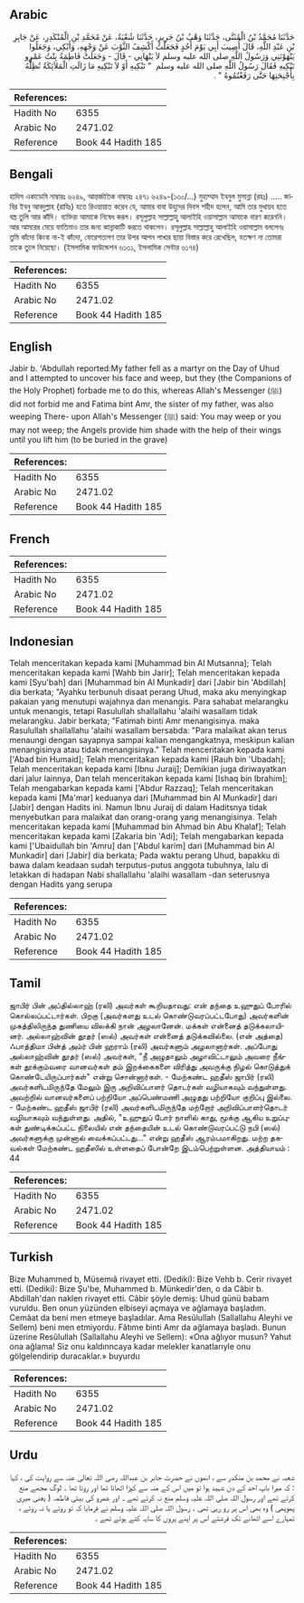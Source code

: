 ## Arabic


<div dir="rtl" lang="ar" style={{fontSize:'larger',backgroundColor:'#f8f9fa',padding:20}}>
حَدَّثَنَا مُحَمَّدُ بْنُ الْمُثَنَّى، حَدَّثَنَا وَهْبُ بْنُ جَرِيرٍ، حَدَّثَنَا شُعْبَةُ، عَنْ مُحَمَّدِ بْنِ الْمُنْكَدِرِ، عَنْ جَابِرِ بْنِ عَبْدِ اللَّهِ، قَالَ أُصِيبَ أَبِي يَوْمَ أُحُدٍ فَجَعَلْتُ أَكْشِفُ الثَّوْبَ عَنْ وَجْهِهِ، وَأَبْكِي، وَجَعَلُوا يَنْهَوْنَنِي وَرَسُولُ اللَّهِ صلى الله عليه وسلم لاَ يَنْهَانِي - قَالَ - وَجَعَلَتْ فَاطِمَةُ بِنْتُ عَمْرٍو تَبْكِيهِ فَقَالَ رَسُولُ اللَّهِ صلى الله عليه وسلم ‏ "‏ تَبْكِيهِ أَوْ لاَ تَبْكِيهِ مَا زَالَتِ الْمَلاَئِكَةُ تُظِلُّهُ بِأَجْنِحَتِهَا حَتَّى رَفَعْتُمُوهُ ‏"‏ ‏.‏
</div>
<div style={{backgroundColor:'#f8f9fa',padding:20, marginBottom: 10}}><table> <thead> <tr> <th>References:</th> <th></th> </tr> </thead> <tbody><tr><td>Hadith No</td><td>6355</td></tr><tr><td>Arabic No</td><td>2471.02</td></tr><tr><td>Reference</td><td>Book 44 Hadith 185</td></tr></tbody></table></div>

## Bengali


<div dir="ltr" lang="bn" style={{fontSize:'larger',backgroundColor:'#f8f9fa',padding:20}}>
হাদিস একাডেমি নাম্বারঃ ৬২৪৯, আন্তর্জাতিক নাম্বারঃ ২৪৭১ ৬২৪৯-(১৩০/...) মুহাম্মাদ ইবনুল মুসান্না (রহঃ) ..... জাবির ইবনু আবদুল্লাহ (রাযিঃ) হতে রিওয়ায়াত করেন যে, আমার বাবা উহুদের দিবস শহীদ হলেন, আমি তার মুখায়ব হতে বস্ত্র তুলি আর কাঁদি। ব্যক্তিরা আমাকে নিষেধ করল। রসূলুল্লাহ সাল্লাল্লাহু আলাইহি ওয়াসাল্লাম আমাকে বারণ করেননি। আর আমরের মেয়ে ফাতিমাও তার জন্য কান্নাকাটি করতে থাকলেন। রসূলুল্লাহ সাল্লাল্লাহু আলাইহি ওয়াসাল্লাম বললেনঃ তুমি কাঁদো কিংবা না-ই কাঁদো, ফেরেশতাগণ তার উপর আপন পাখার ছায়া বিস্তার করে রেখেছিল, যতক্ষণ না তোমরা তাকে তুলে নিয়েছো। (ইসলামিক ফাউন্ডেশন ৬১৩১, ইসলামিক সেন্টার ৬১৭৪)
</div>
<div style={{backgroundColor:'#f8f9fa',padding:20, marginBottom: 10}}><table> <thead> <tr> <th>References:</th> <th></th> </tr> </thead> <tbody><tr><td>Hadith No</td><td>6355</td></tr><tr><td>Arabic No</td><td>2471.02</td></tr><tr><td>Reference</td><td>Book 44 Hadith 185</td></tr></tbody></table></div>

## English


<div dir="ltr" lang="en" style={{fontSize:'larger',backgroundColor:'#f8f9fa',padding:20}}>
Jabir b. 'Abdullah reported:My father fell as a martyr on the Day of Uhud and I attempted to uncover his face and weep, but they (the Companions of the Holy Prophet) forbade me to do this, whereas Allah's Messenger (ﷺ) did not forbid me and Fatima bint Amr, the sister of my father, was also weeping There- upon Allah's Messenger (ﷺ) said: You may weep or you may not weep; the Angels provide him shade with the help of their wings until you lift him (to be buried in the grave)
</div>
<div style={{backgroundColor:'#f8f9fa',padding:20, marginBottom: 10}}><table> <thead> <tr> <th>References:</th> <th></th> </tr> </thead> <tbody><tr><td>Hadith No</td><td>6355</td></tr><tr><td>Arabic No</td><td>2471.02</td></tr><tr><td>Reference</td><td>Book 44 Hadith 185</td></tr></tbody></table></div>

## French


<div dir="ltr" lang="fr" style={{fontSize:'larger',backgroundColor:'#f8f9fa',padding:20}}>

</div>
<div style={{backgroundColor:'#f8f9fa',padding:20, marginBottom: 10}}><table> <thead> <tr> <th>References:</th> <th></th> </tr> </thead> <tbody><tr><td>Hadith No</td><td>6355</td></tr><tr><td>Arabic No</td><td>2471.02</td></tr><tr><td>Reference</td><td>Book 44 Hadith 185</td></tr></tbody></table></div>

## Indonesian


<div dir="ltr" lang="id" style={{fontSize:'larger',backgroundColor:'#f8f9fa',padding:20}}>
Telah menceritakan kepada kami [Muhammad bin Al Mutsanna]; Telah menceritakan kepada kami [Wahb bin Jarir]; Telah menceritakan kepada kami [Syu'bah] dari [Muhammad bin Al Munkadir] dari [Jabir bin 'Abdillah] dia berkata; "Ayahku terbunuh disaat perang Uhud, maka aku menyingkap pakaian yang menutupi wajahnya dan menangis. Para sahabat melarangku untuk menangis, tetapi Rasulullah shallallahu 'alaihi wasallam tidak melarangku. Jabir berkata; "Fatimah binti Amr menangisinya. maka Rasulullah shallallahu 'alaihi wasallam bersabda: "Para malaikat akan terus menaungi dengan sayapnya sampai kalian mengangkatnya, meskipun kalian menangisinya atau tidak menangisinya." Telah menceritakan kepada kami ['Abad bin Humaid]; Telah menceritakan kepada kami [Rauh bin 'Ubadah]; Telah menceritakan kepada kami [Ibnu Juraij]; Demikian juga diriwayatkan dari jalur lainnya, Dan telah menceritakan kepada kami [Ishaq bin Ibrahim]; Telah mengabarkan kepada kami ['Abdur Razzaq]; Telah menceritakan kepada kami [Ma'mar] keduanya dari [Muhammad bin Al Munkadir] dari [Jabir] dengan Hadits ini. Namun Ibnu Juraij di dalam Haditsnya tidak menyebutkan para malaikat dan orang-orang yang menangisinya. Telah menceritakan kepada kami [Muhammad bin Ahmad bin Abu Khalaf]; Telah menceritakan kepada kami [Zakaria bin 'Adi]; Telah mengabarkan kepada kami ['Ubaidullah bin 'Amru] dan ['Abdul karim] dari [Muhammad bin Al Munkadir] dari [Jabir] dia berkata; Pada waktu perang Uhud, bapakku di bawa dalam keadaan sudah terputus-putus anggota tubuhnya, lalu di letakkan di hadapan Nabi shallallahu 'alaihi wasallam -dan seterusnya dengan Hadits yang serupa
</div>
<div style={{backgroundColor:'#f8f9fa',padding:20, marginBottom: 10}}><table> <thead> <tr> <th>References:</th> <th></th> </tr> </thead> <tbody><tr><td>Hadith No</td><td>6355</td></tr><tr><td>Arabic No</td><td>2471.02</td></tr><tr><td>Reference</td><td>Book 44 Hadith 185</td></tr></tbody></table></div>

## Tamil


<div dir="ltr" lang="ta" style={{fontSize:'larger',backgroundColor:'#f8f9fa',padding:20}}>
ஜாபிர் பின் அப்தில்லாஹ் (ரலி) அவர்கள் கூறியதாவது: என் தந்தை உஹுதுப் போரில் கொல்லப்பட்டார்கள். பிறகு (அவர்களது உடல் கொண்டுவரப்பட்டபோது) அவர்களின் முகத்திலிருந்த துணியை விலக்கி நான் அழலானேன். மக்கள் என்னைத் தடுக்கலாயினர். அல்லாஹ்வின் தூதர் (ஸல்) அவர்கள் என்னைத் தடுக்கவில்லை. (என் அத்தை) ஃபாத்திமா பின்த் அம்ர் பின் ஹராம் (ரலி) அவர்களும் அழலானார்கள். அப்போது அல்லாஹ்வின் தூதர் (ஸல்) அவர்கள், "நீ அழுதாலும் அழாவிட்டாலும் அவரை நீங்கள் தூக்கும்வரை வானவர்கள் தம் இறக்கைகளை விரித்து அவருக்கு நிழல் கொடுத்துக் கொண்டேயிருப்பார்கள்" என்று சொன்னார்கள். - மேற்கண்ட ஹதீஸ் ஜாபிர் (ரலி) அவர்களிடமிருந்தே மேலும் இரு அறிவிப்பாளர் தொடர்கள் வழியாகவும் வந்துள்ளது. அவற்றில் வானவர்களைப் பற்றியோ அப்பெண்மணி அழுதது பற்றியோ குறிப்பு இல்லை. - மேற்கண்ட ஹதீஸ் ஜாபிர் (ரலி) அவர்களிடமிருந்தே மற்றோர் அறிவிப்பாளர்தொடர் வழியாகவும் வந்துள்ளது. அதில், "உஹுதுப் போர் நாளில் காது, மூக்கு ஆகிய உறுப்புகள் துண்டிக்கப்பட்ட நிலையில் என் தந்தையின் உடல் கொண்டுவரப்பட்டு நபி (ஸல்) அவர்களுக்கு முன்னால் வைக்கப்பட்டது..." என்று ஹதீஸ் ஆரம்பமாகிறது. மற்ற தகவல்கள் மேற்கண்ட ஹதீஸில் உள்ளதைப் போன்றே இடம்பெற்றுள்ளன. அத்தியாயம் : 44
</div>
<div style={{backgroundColor:'#f8f9fa',padding:20, marginBottom: 10}}><table> <thead> <tr> <th>References:</th> <th></th> </tr> </thead> <tbody><tr><td>Hadith No</td><td>6355</td></tr><tr><td>Arabic No</td><td>2471.02</td></tr><tr><td>Reference</td><td>Book 44 Hadith 185</td></tr></tbody></table></div>

## Turkish


<div dir="ltr" lang="tr" style={{fontSize:'larger',backgroundColor:'#f8f9fa',padding:20}}>
Bize Muhammed b, Müsemıâ rivayet etti. (Dediki): Bize Vehb b. Cerir rivayet etti. (Dediki): Bize Şu'be, Muhammed b. Münkedir'den, o da Câbir b. Abdillah'dan naklen rivayet etti. Câbir şöyle demiş: Uhud günü babam vuruldu. Ben onun yüzünden elbiseyi açmaya ve ağlamaya başladım. Cemâat da beni men etmeye başladılar. Ama Resûlullah (Sallallahu Aleyhi ve Sellem) beni men etmiyordu. Fâtıme binti Amr da ağlamaya başladı. Bunun üzerine Resûlullah (Sallallahu Aleyhi ve Sellem): «Ona ağlıyor musun? Yahut ona ağlama! Siz onu kaldınncaya kadar melekler kanatlarıyle onu gölgelendirip duracaklar.» buyurdu
</div>
<div style={{backgroundColor:'#f8f9fa',padding:20, marginBottom: 10}}><table> <thead> <tr> <th>References:</th> <th></th> </tr> </thead> <tbody><tr><td>Hadith No</td><td>6355</td></tr><tr><td>Arabic No</td><td>2471.02</td></tr><tr><td>Reference</td><td>Book 44 Hadith 185</td></tr></tbody></table></div>

## Urdu


<div dir="rtl" lang="ur" style={{fontSize:'larger',backgroundColor:'#f8f9fa',padding:20}}>
شعبہ نے محمد بن منکدر سے ، انھوں نے حضرت جابر بن عبداللہ رضی اللہ تعالیٰ عنہ سے روایت کی ، کہا : کہ میرا باپ احد کے دن شہید ہوا تو میں اس کے منہ سے کپڑا اٹھاتا تھا اور روتا تھا ۔ لوگ مجھے منع کرتے تھے اور رسول اللہ صلی اللہ علیہ وسلم منع نہ کرتے تھے ۔ اور عمرو کی بیٹی فاطمہ ( یعنی میری پھوپھی ) وہ بھی اس پر رو رہی تھی ۔ رسول اللہ صلی اللہ علیہ وسلم نے فرمایا کہ تو روئے یا نہ روئے ، تمہارے اسے اٹھانے تک فرشتے اس پر اپنے پروں کا سایہ کئے ہوئے تھے ۔
</div>
<div style={{backgroundColor:'#f8f9fa',padding:20, marginBottom: 10}}><table> <thead> <tr> <th>References:</th> <th></th> </tr> </thead> <tbody><tr><td>Hadith No</td><td>6355</td></tr><tr><td>Arabic No</td><td>2471.02</td></tr><tr><td>Reference</td><td>Book 44 Hadith 185</td></tr></tbody></table></div>